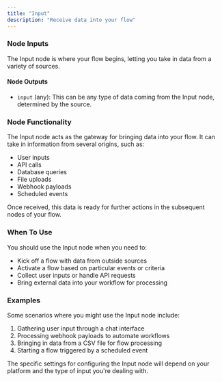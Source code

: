 ```yaml
---
title: "Input"
description: "Receive data into your flow"
---
```

### Node Inputs

The Input node is where your flow begins, letting you take in data from a variety of sources.

#### Node Outputs

- `input` (any): This can be any type of data coming from the Input node, determined by the source.

### Node Functionality

The Input node acts as the gateway for bringing data into your flow. It can take in information from several origins, such as:

- User inputs
- API calls
- Database queries
- File uploads
- Webhook payloads
- Scheduled events

Once received, this data is ready for further actions in the subsequent nodes of your flow.

### When To Use

You should use the Input node when you need to:

- Kick off a flow with data from outside sources
- Activate a flow based on particular events or criteria
- Collect user inputs or handle API requests
- Bring external data into your workflow for processing

### Examples

Some scenarios where you might use the Input node include:

1. Gathering user input through a chat interface
2. Processing webhook payloads to automate workflows
3. Bringing in data from a CSV file for flow processing
4. Starting a flow triggered by a scheduled event

<Info>
  The specific settings for configuring the Input node will depend on your platform and the type of input you're dealing with.
</Info>